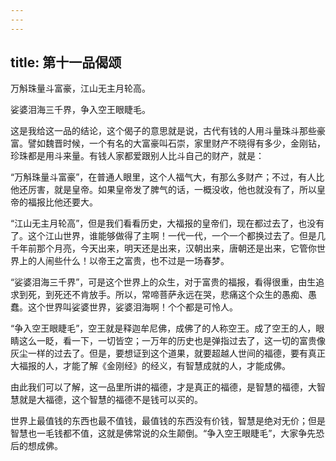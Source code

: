 ```yaml
---
---
---
```

title: 第十一品偈颂
---




万斛珠量斗富豪，江山无主月轮高。

娑婆泪海三千界，争入空王眼睫毛。

这是我给这一品的结论，这个偈子的意思就是说，古代有钱的人用斗量珠斗那些豪富。譬如魏晋时候，一个有名的大富豪叫石崇，家里财产不晓得有多少，金刚钻，珍珠都是用斗来量。有钱人家都爱跟别人比斗自己的财产，就是：

“万斛珠量斗富豪”，在普通人眼里，这个人福气大，有那么多财产；不过，有人比他还厉害，就是皇帝。如果皇帝发了脾气的话，一概没收，他也就没有了，所以皇帝的福报比他还要大。

“江山无主月轮高”，但是我们看看历史，大福报的皇帝们，现在都过去了，也没有了。这个江山世界，谁能够做得了主啊！一代一代，一个一个都换过去了。但是几千年前那个月亮，今天出来，明天还是出来，汉朝出来，唐朝还是出来，它管你世界上的人闹些什么！以帝王之富贵，也不过是一场春梦。

“娑婆泪海三千界”，可是这个世界上的众生，对于富贵的福报，看得很重，由生追求到死，到死还不肯放手。所以，常啼菩萨永远在哭，悲痛这个众生的愚痴、愚蠢。这个世界叫娑婆世界，娑婆泪海啊！个个都是可怜人。

“争入空王眼睫毛”，空王就是释迦牟尼佛，成佛了的人称空王。成了空王的人，眼睛这么一眨，看一下，一切皆空；一万年的历史也是弹指过去了，这一切的富贵像灰尘一样的过去了。但是，要想证到这个道果，就要超越人世间的福德，要有真正大福报的人，才能了解《金刚经》的经义，有智慧成就的人，才能成佛。

由此我们可以了解，这一品里所讲的福德，才是真正的福德，是智慧的福德，大智慧就是大福德，这个智慧的福德不是钱可以买的。

世界上最值钱的东西也最不值钱，最值钱的东西没有价钱，智慧是绝对无价；但是智慧也一毛钱都不值，这就是佛常说的众生颠倒。“争入空王眼睫毛”，大家争先恐后的想成佛。